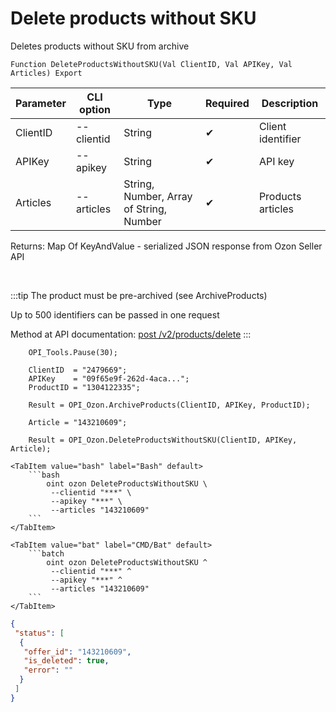 ﻿---
sidebar_position: 14
---


# Delete products without SKU
 Deletes products without SKU from archive



`Function DeleteProductsWithoutSKU(Val ClientID, Val APIKey, Val Articles) Export`

  | Parameter | CLI option | Type | Required | Description |
  |-|-|-|-|-|
  | ClientID | --clientid | String | &#x2714; | Client identifier |
  | APIKey | --apikey | String | &#x2714; | API key |
  | Articles | --articles | String, Number, Array of String, Number | &#x2714; | Products articles |

  
  Returns:  Map Of KeyAndValue - serialized JSON response from Ozon Seller API

<br/>

:::tip
The product must be pre-archived (see ArchiveProducts)

Up to 500 identifiers can be passed in one request

Method at API documentation: [post /v2/products/delete](https://docs.ozon.ru/api/seller/#operation/ProductAPI_DeleteProducts)
:::
<br/>



```bsl title="1C:Enterprise/OneScript code example"
    OPI_Tools.Pause(30);

    ClientID  = "2479669";
    APIKey    = "09f65e9f-262d-4aca...";
    ProductID = "1304122335";

    Result = OPI_Ozon.ArchiveProducts(ClientID, APIKey, ProductID);

    Article = "143210609";

    Result = OPI_Ozon.DeleteProductsWithoutSKU(ClientID, APIKey, Article);
```
 

 <Tabs>
  
    <TabItem value="bash" label="Bash" default>
        ```bash
            oint ozon DeleteProductsWithoutSKU \
             --clientid "***" \
             --apikey "***" \
             --articles "143210609"
        ```
    </TabItem>
  
    <TabItem value="bat" label="CMD/Bat" default>
        ```batch
            oint ozon DeleteProductsWithoutSKU ^
             --clientid "***" ^
             --apikey "***" ^
             --articles "143210609"
        ```
    </TabItem>
</Tabs>


```json title="Result"
{
 "status": [
  {
   "offer_id": "143210609",
   "is_deleted": true,
   "error": ""
  }
 ]
}
```
